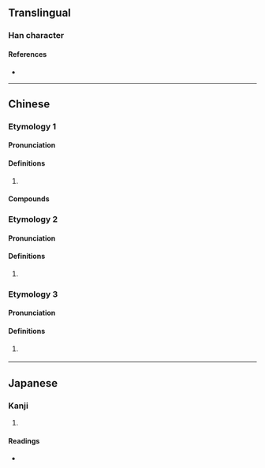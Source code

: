 {{character info}}
==Translingual==

===Han character===
{{Han char|rn=30|rad=口|as=06|sn=9|four=|canj=RGPD|ids=⿰口地}}

====References====
* {{Han ref|kx=0189.271|dkj=03619|hdz=10612.070|uh=54CB|ud=21707}}

----

==Chinese==
{{zh-forms|alt=地}}

===Etymology 1===

====Pronunciation====
{{zh-pron
|m=dì
|c=dei6
|cat=part
}}

====Definitions====
{{zh-hanzi}}

# {{lb|zh|Cantonese}} {{n-g|Plural marker for pronouns.}}
#: {{zh-x|我哋|we; us|C}}

====Compounds====
{{zh-der|我哋:ngo5 dei6|你哋:nei5 dei6|佢哋:keoi5 dei6|人哋:jan4 dei6}}

===Etymology 2===

====Pronunciation====
{{zh-pron
|c=di4
|cat=n
}}

====Definitions====
{{zh-hanzi}}

# {{lb|zh|Cantonese}} {{zh-only used in|爹哋|daddy}}

===Etymology 3===

====Pronunciation====
{{zh-pron
|c=dei2
|cat=n
}}

====Definitions====
{{zh-hanzi}}

# {{lb|zh|Cantonese}} {{n-g|Placed after a reduplicated adjective or stative verb to lessen its intensity.}}
#: {{zh-x|傻 傻{so4-2} 地{dei6-2}|'''kind of''' foolish|C}}
----

==Japanese==

===Kanji===
{{ja-kanji|grade=|rs=口06}}

# {{rfdef|ja|sort=口06}}

====Readings====
* {{ja-readings|on=[[てつ]] (tetsu)|kun=}}
